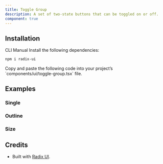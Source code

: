 ```yaml
---
title: Toggle Group
description: A set of two-state buttons that can be toggled on or off..
component: true
---
```


<ExamplePreview path="toggle-group/default" />

## Installation

<Tabs defaultValue="cli">

<TabsList>
  <TabsTrigger value="cli">CLI</TabsTrigger>
  <TabsTrigger value="manual">Manual</TabsTrigger>
</TabsList>

<TabsContent value="cli">
  <CliCommands name="toggle-group" />
</TabsContent>

<TabsContent value="manual">    
<Steps>

<Step>
Install the following dependencies:

```bash
npm i radix-ui
```

</Step>

<Step>
Copy and paste the following code into your project’s `components/ui/toggle-group.tsx` file.

<ComponentPreview name="toggle-group" />

</Step>

</Steps>

</TabsContent>

</Tabs>

## Examples

### Single

<ExamplePreview path="toggle-group/single" />

### Outline

<ExamplePreview path="toggle-group/outline" />

### Size

<ExamplePreview path="toggle-group/size" />

## Credits

- Built with [Radix UI](https://www.radix-ui.com/primitives/docs/components/toggle-group).

